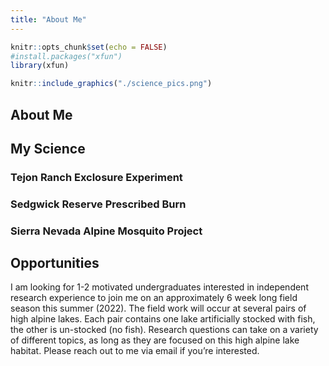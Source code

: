 ```yaml
---
title: "About Me"
---
```


```r
knitr::opts_chunk$set(echo = FALSE)
#install.packages("xfun")
library(xfun)
```

```r
knitr::include_graphics("./science_pics.png")

```

## About Me

## My Science

### Tejon Ranch Exclosure Experiment

### Sedgwick Reserve Prescribed Burn

### Sierra Nevada Alpine Mosquito Project

## Opportunities

I am looking for 1-2 motivated undergraduates interested in independent research experience to join me on an approximately 6 week long field season this summer (2022). The field work will occur at several pairs of high alpine lakes. Each pair contains one lake artificially stocked with fish, the other is un-stocked (no fish). Research questions can take on a variety of different topics, as long as they are focused on this high alpine lake habitat. Please reach out to me via email if you're interested.
